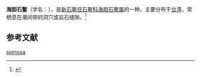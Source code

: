{{Speciesbox
| name = 海胆石鳖
| image = 
| image_width = 
| genus = Acanthopleura
| species = spinosa
| authority = (Bruguiere, 1893)
}}
'''海胆石鳖'''（学名：''{{lang|la|Acanthopleura spinosa}}''），是[[新石鳖目|新石鳖目]][[石鳖科|石鳖科]][[海胆石鳖属|海胆石鳖属]]的一种。主要分布于[[台湾|台湾]]，常栖息在潮间带的洞穴或岩石缝隙。<ref>{{cite web|url=http://shell.sinica.edu.tw/chinese/shellbase_detail.php?science_no=12|title=国际贝库：海胆石鳖|publisher=台湾贝类资料库|accessdate=2009-08-11|archive-date=2010-04-01|archive-url=https://web.archive.org/web/20100401172646/http://shell.sinica.edu.tw/chinese/shellbase_detail.php?science_no=12|dead-url=no}}</ref>

== 参考文献 ==
{{reflist|2}}
{{Taxonbar|from=Q3787293}}

[[Category:海胆石鳖属|spinosa]]